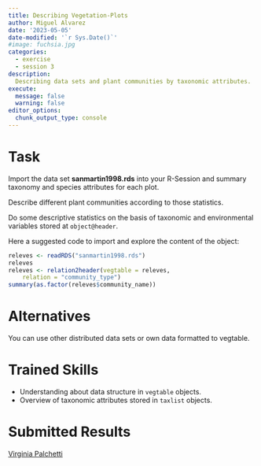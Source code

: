 ```yaml
---
title: Describing Vegetation-Plots
author: Miguel Alvarez
date: '2023-05-05'
date-modified: '`r Sys.Date()`'
#image: fuchsia.jpg
categories:
  - exercise
  - session 3
description: 
  Describing data sets and plant communities by taxonomic attributes.
execute: 
  message: false
  warning: false
editor_options: 
  chunk_output_type: console
---
```



# Task

Import the data set **sanmartin1998.rds** into your R-Session and summary
taxonomy and species attributes for each plot.

Describe different plant communities according to those statistics.

Do some descriptive statistics on the basis of taxonomic and environmental
variables stored at `object@header`.

Here a suggested code to import and explore the content of the object:

```r
releves <- readRDS("sanmartin1998.rds")
releves
releves <- relation2header(vegtable = releves,
    relation = "community_type")
summary(as.factor(releves$community_name))
```

# Alternatives

You can use other distributed data sets or own data formatted to vegtable.

# Trained Skills

- Understanding about data structure in `vegtable` objects.
- Overview of taxonomic attributes stored in `taxlist` objects.

# Submitted Results

[Virginia Palchetti](virginia-palchetti.html)\
